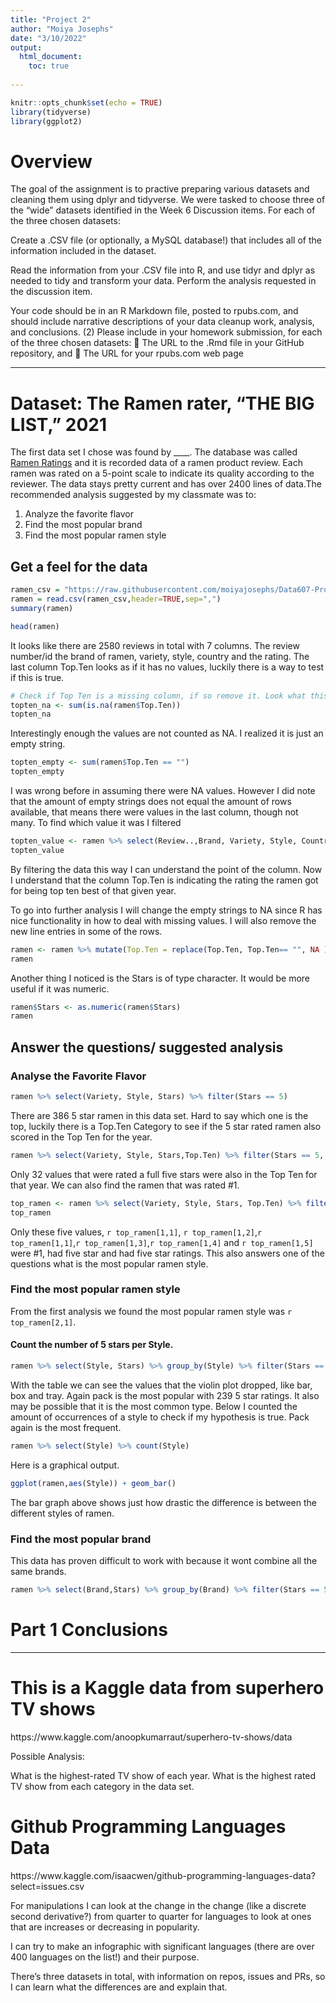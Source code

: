 ```yaml
---
title: "Project 2"
author: "Moiya Josephs"
date: "3/10/2022"
output: 
  html_document:
    toc: true
    
---
```


```r
knitr::opts_chunk$set(echo = TRUE)
library(tidyverse)
library(ggplot2)

```

# Overview

The goal of the assignment is to practive preparing various datasets and cleaning them using dplyr and tidyverse. We were tasked to choose 
three of the “wide” datasets identified in the Week 6 Discussion items. For each of the three chosen datasets:

Create a .CSV file (or optionally, a MySQL database!) that includes all of the information included in the dataset. 

Read the information from your .CSV file into R, and use tidyr and dplyr as needed to tidy and transform your data. 
Perform the analysis requested in the discussion item.

Your code should be in an R Markdown file, posted to rpubs.com, and should include narrative descriptions of your data cleanup work, analysis, and conclusions.
(2) Please include in your homework submission, for each of the three chosen datasets:
 The URL to the .Rmd file in your GitHub repository, and
 The URL for your rpubs.com web page

<hr>

# Dataset: The Ramen rater, "THE BIG LIST," 2021

The first data set I chose was found by ____. The database was called [Ramen Ratings](https://www.kaggle.com/residentmario/ramen-ratings) and it is recorded data of a ramen product review. Each ramen was rated on a 5-point scale to indicate its quality according to the reviewer. The data stays pretty current and has over 2400 lines of data.The recommended analysis suggested by my classmate was to:

1) Analyze the favorite flavor
2) Find the most popular brand
3) Find the most popular ramen style

## Get a feel for the data

```r
ramen_csv = "https://raw.githubusercontent.com/moiyajosephs/Data607-Project2/main/ramen-ratings.csv"
ramen = read.csv(ramen_csv,header=TRUE,sep=",")
summary(ramen)
```
```r
head(ramen)
```

It looks like there are 2580 reviews in total with 7 columns. The review number/id the brand of ramen, variety, style, country and the rating. The last column Top.Ten looks as if it has no values, luckily there is a way to test if this is true.

```r
# Check if Top Ten is a missing column, if so remove it. Look what this value is supposed to be 
topten_na <- sum(is.na(ramen$Top.Ten))
topten_na
```
Interestingly enough the values are not counted as NA. I realized it is just an empty string. 
```r
topten_empty <- sum(ramen$Top.Ten == "")
topten_empty
```
I was wrong before in assuming there were NA values. However I did note that the amount of empty strings does not equal the amount of rows available, that means there were values in the last column, though not many. To find which value it was I filtered  
```r
topten_value <- ramen %>% select(Review..,Brand, Variety, Style, Country, Top.Ten) %>% filter(Top.Ten != "")
topten_value
```
By filtering the data this way I can understand the point of the column. Now I understand that the column Top.Ten is indicating the rating the ramen got for being top ten best of that given year.

To go into further analysis I will change the empty strings to NA since R has nice functionality in how to deal with missing values. I will also remove the new line entries in some of the rows.

```r
ramen <- ramen %>% mutate(Top.Ten = replace(Top.Ten, Top.Ten== "", NA )) %>% mutate(Top.Ten = replace(Top.Ten, Top.Ten == "\n", NA ))
ramen
```
Another thing I noticed is the Stars is of type character. It would be more useful if it was numeric.

```r
ramen$Stars <- as.numeric(ramen$Stars)
ramen
```


## Answer the questions/ suggested analysis



### Analyse the Favorite Flavor
```r
ramen %>% select(Variety, Style, Stars) %>% filter(Stars == 5)
```
There are 386 5 star ramen in this data set. Hard to say which one is the top, luckily there is a Top.Ten Category to see if the 5 star rated ramen also scored in the Top Ten for the year. 

```r
ramen %>% select(Variety, Style, Stars,Top.Ten) %>% filter(Stars == 5, !is.na(Top.Ten))
```
Only 32 values that were rated a full five stars were also in the Top Ten for that year. We can also find the ramen that was rated #1.
```r
top_ramen <- ramen %>% select(Variety, Style, Stars, Top.Ten) %>% filter(str_detect(Top.Ten, '#1$'))
top_ramen
```
Only these five values, `r top_ramen[1,1]`, `r top_ramen[1,2]`,`r top_ramen[1,1]`,`r top_ramen[1,3]`,`r top_ramen[1,4]` and `r top_ramen[1,5]`  were #1, had five star and had five star ratings. This also answers one of the questions what is the most popular ramen style. 



### Find the most popular ramen style

From the first analysis we found the most popular ramen style was `r top_ramen[2,1]`.

#### Count the number of 5 stars per Style.

```r
ramen %>% select(Style, Stars) %>% group_by(Style) %>% filter(Stars == 5) %>% count(Stars == 5 ) 
```
With the table we can see the values that the violin plot dropped, like bar, box and tray. Again pack is the most popular with 239 5 star ratings. It also may be possible that it is the most common type. Below I counted the amount of occurrences of a style to check if my hypothesis is true. Pack again is the most frequent. 

```r
ramen %>% select(Style) %>% count(Style) 
```
Here is a graphical output. 

```r
ggplot(ramen,aes(Style)) + geom_bar()
```
The bar graph above shows just how drastic the difference is between the different styles of ramen. 

### Find the most popular brand

This data has proven difficult to work with because it wont combine all the same brands.

```r
ramen %>% select(Brand,Stars) %>% group_by(Brand) %>% filter(Stars == 5) %>% count(Brand)

```


# Part 1 Conclusions



<hr>



# This is a Kaggle data from superhero TV shows

https://www.kaggle.com/anoopkumarraut/superhero-tv-shows/data

Possible Analysis:

What is the highest-rated TV show of each year.
What is the highest rated TV show from each category in the data set.





# Github Programming Languages Data

https://www.kaggle.com/isaacwen/github-programming-languages-data?select=issues.csv

For manipulations I can look at the change in the change (like a discrete second derivative?) from quarter to quarter for languages to look at ones that are increases or decreasing in popularity.

I can try to make an infographic with significant languages (there are over 400 languages on the list!) and their purpose.

There's three datasets in total, with information on repos, issues and PRs, so I can learn what the differences are and explain that.